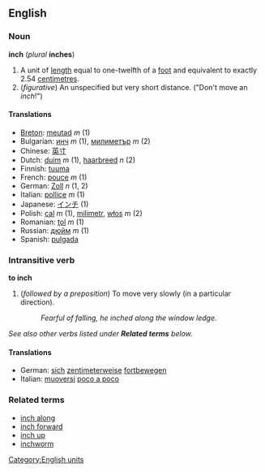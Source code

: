 ==English==
===Noun===
'''inch''' (''plural'' '''inches''')

# A unit of [[length]] equal to one-twelfth of a [[foot]] and equivalent to exactly 2.54 [[centimetre]]s.
# (''figurative'') An unspecified but very short distance.  ("Don't move an ''inch''!")

====Translations====
*[[Breton]]: [[meutad]] ''m'' (1)
*Bulgarian: [[инч]] ''m'' (1), [[милиметър]] ''m'' (2)
*Chinese: [[英寸]]
*Dutch: [[duim]] ''m'' (1), [[haarbreed]] ''n'' (2)
*Finnish: [[tuuma]]
*French: [[pouce]] ''m'' (1)
*German: [[Zoll]] ''n'' (1, 2)
*Italian: [[pollice]] ''m'' (1)
*Japanese: [[インチ]] (1)
*Polish: [[cal]] ''m'' (1), [[milimetr]], [[włos]] ''m'' (2)
*Romanian: [[ţol]] ''m'' (1)
*Russian: [[дюйм]] ''m'' (1)
*Spanish: [[pulgada]]

===Intransitive verb===
'''to inch'''

# (''followed by a preposition'') To move very slowly (in a particular direction).
#:''Fearful of falling, he inched along the window ledge.''

''See also other verbs listed under '''Related terms''' below.''

====Translations====
*German: [[sich]] [[zentimeterweise]] [[fortbewegen]]
*Italian: [[muoversi]] [[poco a poco]]

===Related terms===
*[[inch along]]
*[[inch forward]]
*[[inch up]]
*[[inchworm]]

[[Category:English units]]